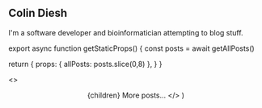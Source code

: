 
## Colin Diesh

I'm a software developer and bioinformatician attempting to blog stuff.

export async function getStaticProps() {
  const posts = await getAllPosts()

return {
props: { allPosts: posts.slice(0,8) },
}
}

  <>
    <Head>
      <title>Misc scribblings</title>
    </Head>
    <Layout>
      <Container>
        <Header />
        {children}
        <Posts posts={allPosts} />
        <Link href="/archive">
          <a>More posts...</a>
        </Link>
      </Container>
    </Layout>
  </>
)
